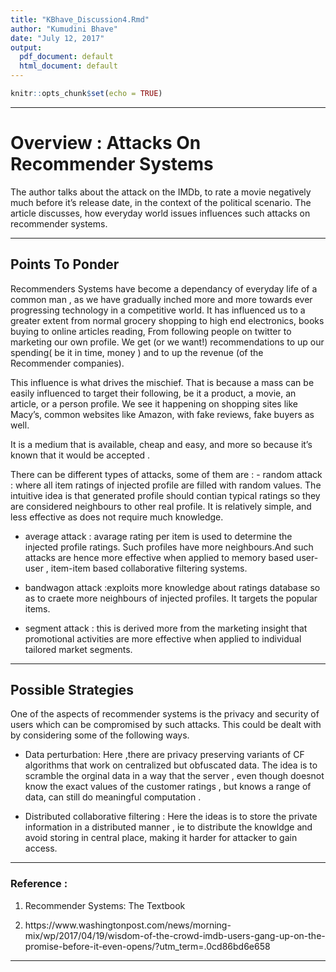 ---
title: "KBhave_Discussion4.Rmd"
author: "Kumudini Bhave"
date: "July 12, 2017"
output:
  pdf_document: default
  html_document: default
---

```{r setup, include=FALSE}
knitr::opts_chunk$set(echo = TRUE)
```


*******


# Overview : Attacks On Recommender Systems

The author talks about the attack on the IMDb, to rate a movie negatively much before it's release date, in the context of the political scenario. The article discusses, how everyday world issues influences such attacks on recommender systems.

*******

## Points To Ponder

Recommenders Systems have become a dependancy of everyday life of a common man , as we have gradually inched more and more towards ever progressing technology in a competitive world.
It has influenced us to a greater extent from normal grocery shopping to high end electronics, books buying to online articles reading, From following people on twitter to marketing our own profile. We get (or we want!) recommendations to up our spending( be it in time, money ) and to up the revenue (of the Recommender companies).

This influence is what drives the mischief.
That is because a mass can be easily influenced to target their following, be it a product, a movie, an article, or a person profile.
We see it happening on shopping sites like Macy's, common websites like Amazon, with fake reviews, fake buyers as well.

It is a medium that is available, cheap and easy, and more so because it's known that it would be accepted .

There can be different types of attacks, some of them are :
- random attack : where all item ratings of injected profile are filled with random values. The intuitive idea is that generated profile should contian typical ratings so they are considered neighbours to other real profile. It is relatively simple, and less effective as does not require much knowledge.

- average attack : avarage rating per item is used to determine the injected profile ratings. Such profiles have more neighbours.And such attacks are hence more effective when applied to memory based  user-user , item-item based collaborative filtering systems.  

- bandwagon attack :exploits more knowledge about ratings database so as to craete more neighbours of injected profiles. It targets the popular items.

- segment attack :  this is derived more from the marketing insight that promotional activities are more effective when applied to individual tailored market segments.


********

## Possible Strategies 

One of the aspects of recommender systems is the privacy and security of users which can be compromised by such attacks.
This could be dealt with by considering some of the following ways.

-  Data perturbation: Here ,there are privacy preserving variants of CF algorithms that work on centralized but obfuscated data. The idea is to scramble the orginal data in a way that the server , even though doesnot know the exact values of the customer ratings , but knows a range of data, can still do meaningful computation .

- Distributed collaborative filtering :
Here the ideas is to store the private information in a distributed manner , ie to distribute the knowldge and avoid storing in central place, making it harder for attacker to gain access.


*********

### Reference :

1. Recommender Systems: The Textbook

2. https://www.washingtonpost.com/news/morning-mix/wp/2017/04/19/wisdom-of-the-crowd-imdb-users-gang-up-on-the-promise-before-it-even-opens/?utm_term=.0cd86bd6e658


*******

